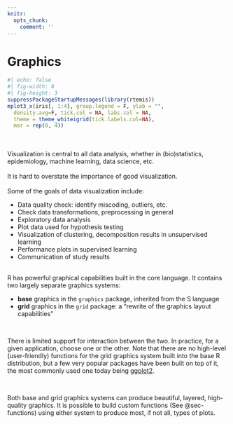 ```yaml
---
knitr:
  opts_chunk: 
    comment: ''
---
```

# Graphics

```r
#| echo: false
#| fig-width: 8
#| fig-height: 3
suppressPackageStartupMessages(library(rtemis))
mplot3_x(iris[, 1:4], group.legend = F, ylab = "", 
  density.avg=F, tick.col = NA, labs.col = NA, 
  theme = theme_whiteigrid(tick.labels.col=NA),
  mar = rep(0, 4))
```
<br><br>
Visualization is central to all data analysis, whether in (bio)statistics, 
epidemiology, machine learning, data science, etc.
<br><br>
It is hard to overstate the importance of good visualization.
<br><br>
Some of the goals of data visualization include:

- Data quality check: identify miscoding, outliers, etc.
- Check data transformations, preprocessing in general
- Exploratory data analysis
- Plot data used for hypothesis testing
- Visualization of clustering, decomposition results in unsupervised learning
- Performance plots in supervised learning
- Communication of study results

<br>
R has powerful graphical capabilities built in the core language. It 
contains two largely separate graphics systems: 

- **base** graphics in the `graphics` package, inherited from the S language 
- **grid** graphics in the `grid` package: a "rewrite of the graphics layout capabilities"

<br>

There is limited support for interaction between the two. In practice, for a 
given application, choose one or the other. Note that there are no high-level 
(user-friendly) functions for the grid graphics system built into the base R 
distribution, but a few very popular packages have been built on top of it, the
most commonly used one today being 
[ggplot2](https://ggplot2.tidyverse.org/){target="_blank"}.

<br>

Both base and grid graphics systems can produce beautiful, layered, 
high-quality graphics. It is possible to build custom functions 
(See @sec-functions) using either system to produce most, if not all, types 
of plots.
